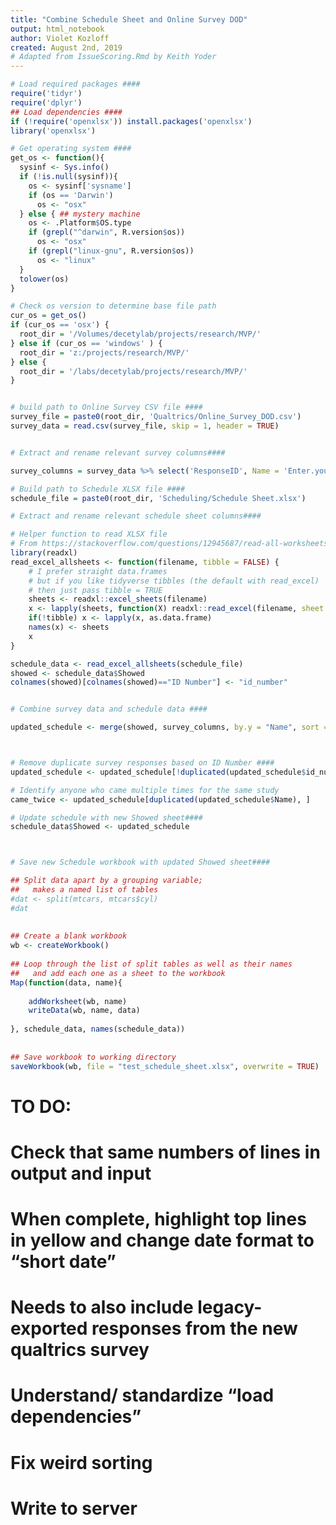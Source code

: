```yaml
---
title: "Combine Schedule Sheet and Online Survey DOD"
output: html_notebook
author: Violet Kozloff
created: August 2nd, 2019
# Adapted from IssueScoring.Rmd by Keith Yoder
---
```


``` r

# Load required packages ####
require('tidyr')
require('dplyr')
## Load dependencies ####
if (!require('openxlsx')) install.packages('openxlsx')
library('openxlsx')

# Get operating system ####
get_os <- function(){
  sysinf <- Sys.info()
  if (!is.null(sysinf)){
    os <- sysinf['sysname']
    if (os == 'Darwin')
      os <- "osx"
  } else { ## mystery machine
    os <- .Platform$OS.type
    if (grepl("^darwin", R.version$os))
      os <- "osx"
    if (grepl("linux-gnu", R.version$os))
      os <- "linux"
  }
  tolower(os)
}

# Check os version to determine base file path
cur_os = get_os()
if (cur_os == 'osx') {
  root_dir = '/Volumes/decetylab/projects/research/MVP/'
} else if (cur_os == 'windows' ) {
  root_dir = 'z:/projects/research/MVP/'
} else {
  root_dir = '/labs/decetylab/projects/research/MVP/'
}


# build path to Online Survey CSV file ####
survey_file = paste0(root_dir, 'Qualtrics/Online_Survey_DOD.csv')
survey_data = read.csv(survey_file, skip = 1, header = TRUE)


# Extract and rename relevant survey columns####

survey_columns = survey_data %>% select('ResponseID', Name = 'Enter.your.full.name.')

# Build path to Schedule XLSX file ####
schedule_file = paste0(root_dir, 'Scheduling/Schedule Sheet.xlsx')

# Extract and rename relevant schedule sheet columns####

# Helper function to read XLSX file
# From https://stackoverflow.com/questions/12945687/read-all-worksheets-in-an-excel-workbook-into-an-r-list-with-data-frames
library(readxl)    
read_excel_allsheets <- function(filename, tibble = FALSE) {
    # I prefer straight data.frames
    # but if you like tidyverse tibbles (the default with read_excel)
    # then just pass tibble = TRUE
    sheets <- readxl::excel_sheets(filename)
    x <- lapply(sheets, function(X) readxl::read_excel(filename, sheet = X))
    if(!tibble) x <- lapply(x, as.data.frame)
    names(x) <- sheets
    x
}

schedule_data <- read_excel_allsheets(schedule_file)
showed <- schedule_data$Showed
colnames(showed)[colnames(showed)=="ID Number"] <- "id_number"


# Combine survey data and schedule data ####

updated_schedule <- merge(showed, survey_columns, by.y = "Name", sort = FALSE, all.x = TRUE)



# Remove duplicate survey responses based on ID Number ####
updated_schedule <- updated_schedule[!duplicated(updated_schedule$id_number), ]

# Identify anyone who came multiple times for the same study
came_twice <- updated_schedule[duplicated(updated_schedule$Name), ]

# Update schedule with new Showed sheet####
schedule_data$Showed <- updated_schedule



# Save new Schedule workbook with updated Showed sheet####

## Split data apart by a grouping variable;
##   makes a named list of tables
#dat <- split(mtcars, mtcars$cyl)
#dat
 
 
## Create a blank workbook
wb <- createWorkbook()
 
## Loop through the list of split tables as well as their names
##   and add each one as a sheet to the workbook
Map(function(data, name){
 
    addWorksheet(wb, name)
    writeData(wb, name, data)
 
}, schedule_data, names(schedule_data))
 
 
## Save workbook to working directory
saveWorkbook(wb, file = "test_schedule_sheet.xlsx", overwrite = TRUE)


```


# TO DO:
# Check that same numbers of lines in output and input
# When complete, highlight top lines in yellow and change date format to "short date"
# Needs to also include legacy-exported responses from the new qualtrics survey
# Understand/ standardize "load dependencies"
# Fix weird sorting
# Write to server

